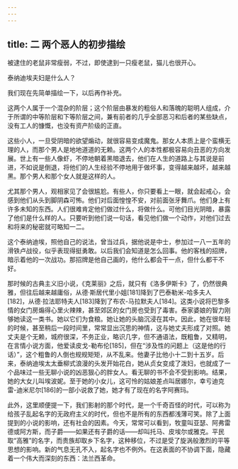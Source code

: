 ```yaml
---
---
---
```

title: 二 两个恶人的初步描绘
---




被逮住的老鼠非常瘦弱，不过，即使逮到一只瘦老鼠，猫儿也很开心。

泰纳迪埃夫妇是什么人？

我们现在先简单描绘一下，以后再作补充。

这两个人属于一个混杂的阶层；这个阶层由暴发的粗俗人和落魄的聪明人组成，介于所谓的中等阶层和下等阶层之间，兼有前者的几乎全部恶习和后者的某些缺点，没有工人的慷慨，也没有资产阶级的正直。

这些小人，一旦受阴暗的欲望煽动，就很容易变成魔鬼。那女人本质上是个蛮横无理的人，而那个男人是地地道道的无赖。这两个人的本性都极容易向丑恶的方向发展。世上有一些人像虾，不停地朝着黑暗退去，他们在人生的道路上与其说是前进，不如说是倒退，将他们的人生经验不停地用于做坏事，变得越来越坏，越来越黑。那个男人和那个女人就是这样的人。

尤其那个男人，观相家见了会很尴尬。有些人，你只要看上一眼，就会起戒心，会感到他们从头到脚阴森可怖。他们对后面惶惶不安，对前面张牙舞爪。他们身上有许多未知的东西。人们很难肯定他们做过什么，将做什么。可他们目光阴暗，暴露了他们是什么样的人。只要听到他们说一句话，看见他们做一个动作，对他们过去和将来的秘密就可略知一二。

这个泰纳迪埃，照他自己的说法，曾当过兵，据他说是中士，参加过一八一五年的滑铁卢战役，似乎表现得挺勇敢。以后我们会知道是怎么回事。他的客栈的招牌，暗示着他的一次战功。那招牌是他自己画的，他什么都会干一点，但什么都干不好。

那时候的古典主义旧小说，《克莱丽》之后，就只有《洛多伊斯卡》了，仍然很典雅，但往后越来越庸俗，从德·斯居代里小姐[181]降到了巴泰勒米-哈多夫人[182]，从德·拉法耶特夫人[183]降到了布农-马拉默夫人[184]。这类小说将巴黎多情的女门房煽得心里火辣辣，甚至郊区的女门房也受到了毒害。泰家婆娘的智力刚够她读这一类书。她以它们为食粮。她让她的头脑沉浸在其中。因此，她在很年轻的时候，甚至稍后一段时间里，常常显出沉思的神情，这与她丈夫形成了对照。她丈夫是个无赖，城府很深，不务正业，略识几字，但不通语法，既粗鲁，又精明，在言情小说方面，他爱读皮戈-勒布伦[185]，但在“涉及性的问题上（这是他的行话）”，这个粗鲁的人倒也规规矩矩，从不乱来。他妻子比他小十二到十五岁。后来，泰纳迪埃太太垂柳式浪漫的头发开始花白，她从贞女变成了泼妇，也就成了一个品味过一些无聊小说的凶恶狠心的胖女人。看无聊的书不会不受到影响。结果，她的大女儿叫埃波妮。至于她的小女儿，这可怜的姑娘差点叫居娜尔，幸亏迪克雷-迪米尼尔[186]的一部小说救了她，她才有了现在的名字阿赛玛。

此外，这里顺便提一下，我们影射的那个时代，是一个千奇百怪的时代，可以称为给孩子乱起名字的无政府主义的时代，但也不是所有的东西都浅薄可笑。除了上面提到的小说的影响，还有社会的因素。今天，常常可以看到，牧童叫亚瑟、阿弗雷德或阿方斯，而子爵——如果还有子爵的话——却叫托马、皮埃尔或雅克。平民取“高雅”的名字，而贵族却取乡下名字，这种移位，不过是受了旋涡般激烈的平等思想的影响。新的气息无孔不入，起名字也不例外。在这表面的不协调下面，隐藏着一个伟大而深刻的东西：法兰西革命。